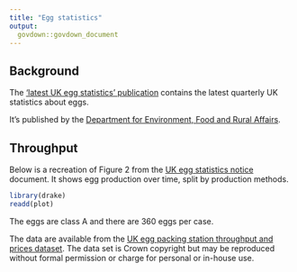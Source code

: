 ```yaml
---
title: "Egg statistics"
output:
  govdown::govdown_document
---
```


## Background

The ['latest UK egg statistics' publication](https://www.gov.uk/government/statistics/egg-statistics) contains the latest quarterly UK statistics about eggs.

It's published by the [Department for Environment, Food and Rural Affairs](https://www.gov.uk/government/organisations/department-for-environment-food-rural-affairs).

## Throughput

Below is a recreation of Figure 2 from the [UK egg statistics notice](https://www.gov.uk/government/statistics/egg-statistics) document. It shows egg production over time, split by production methods.

```r
library(drake)
readd(plot)
```

The eggs are class A and there are 360 eggs per case.

The data are available from the [UK egg packing station throughput and prices dataset](https://www.gov.uk/government/statistics/egg-statistics). The data set is Crown copyright but may be reproduced without formal permission or charge for personal or in-house use.